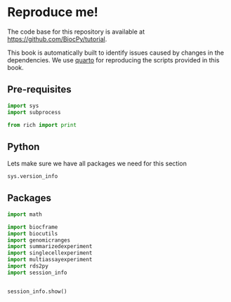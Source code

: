 # Reproduce me! {.unnumbered}

The code base for this repository is available at [https://github.com/BiocPy/tutorial](https://github.com/BiocPy/tutorial).

This book is automatically built to identify issues caused by changes in the dependencies. We use [quarto](https://quarto.org/docs/books) for reproducing the scripts provided in this book.

## Pre-requisites

```python
import sys
import subprocess

from rich import print
```


## Python

Lets make sure we have all packages we need for this section

```python
sys.version_info
```

## Packages 


```python
import math

import biocframe
import biocutils
import genomicranges
import summarizedexperiment
import singlecellexperiment
import multiassayexperiment
import rds2py
import session_info


session_info.show()
```